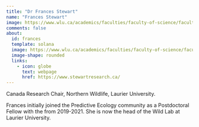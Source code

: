 ```yaml
---
title: "Dr Frances Stewart"
name: "Frances Stewart"
image: https://www.wlu.ca/academics/faculties/faculty-of-science/faculty-profiles/frances-stewart/frances-stewart.jpg
comments: false
about: 
  id: frances
  template: solana
  image: https://www.wlu.ca/academics/faculties/faculty-of-science/faculty-profiles/frances-stewart/frances-stewart.jpg
  image-shape: rounded
  links: 
    - icon: globe
      text: webpage
      href: https://www.stewartresearch.ca/
---
```


::: {#frances}
Canada Research Chair, Northern Wildlife, Laurier University.

Frances initially joined the Predictive Ecology community as a Postdoctoral Fellow with the from 2019-2021. She is now the head of the Wild Lab at Laurier University.
:::
